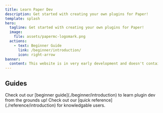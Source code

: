 ```yaml
---
title: Learn Paper Dev
description: Get started with creating your own plugins for Paper!
template: splash
hero:
  tagline: Get started with creating your own plugins for Paper!
  image:
    file: assets/papermc-logomark.png
  actions:
    - text: Beginner Guide
      link: /beginner/introduction/
      icon: right-arrow
banner:
  content: This website is in very early development and doesn't contain a finished guide yet. Please come back at a later date!
---
```




## Guides

<CardGrid>
	<Card title="Start learning" icon="setting">
		Check out our [beginner guide](./beginner/introduction) to learn plugin dev from the grounds up!
	</Card>
	<Card title="Reference" icon="open-book">
		Check out our [quick reference](./reference/introduction) for knowledgable users.
	</Card>
</CardGrid>
